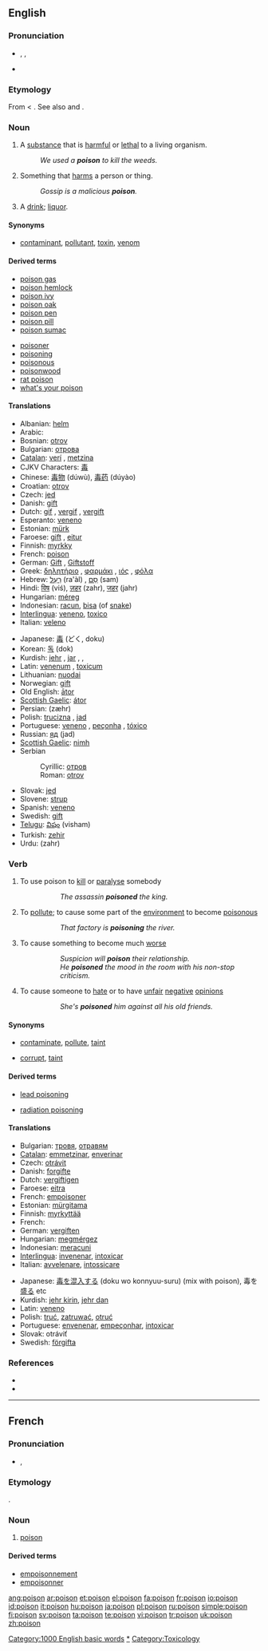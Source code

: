 {{see|poisson|Poisson}}
==English==
{{wikipedia}}

===Pronunciation===
* {{enPR|poi'zən}}, {{IPA|/ˈpɔɪz(ə)n/}}, {{SAMPA|/"pOIz(@)n/}}
* {{audio|en-us-poison.ogg|Audio (US)}}
*: {{rhymes|ɔɪzən}}

===Etymology===
From {{OF.}} {{term|puison|lag=fro}} < {{L.}} {{term|potio|lang=la}}. See also {{term|potion}} and {{term|potable}}.

===Noun===
{{en-noun}}

# A [[substance]] that is [[harmful]] or [[lethal]] to a living organism.
#: ''We used a '''poison''' to kill the weeds.''
# Something that [[harm]]s a person or thing.
#: ''Gossip is a malicious '''poison'''.''
# {{idiomatic}} A [[drink]]; [[liquor]].

====Synonyms====
*{{sense|substance that is harmful}} [[contaminant]], [[pollutant]], [[toxin]], [[venom]]

====Derived terms====
{{top2}}
* [[poison gas]]
* [[poison hemlock]]
* [[poison ivy]]
* [[poison oak]]
* [[poison pen]]
* [[poison pill]]
* [[poison sumac]]
{{mid2}}
* [[poisoner]]
* [[poisoning]]
* [[poisonous]]
* [[poisonwood]]
* [[rat poison]]
* [[what's your poison]]
{{bottom}}

====Translations====
{{trans-top|substance harmful to a living organism}}
* Albanian: [[helm]] {{m}}
* Arabic: {{Arab|[[سم]]}} {{IPAchar|(summ)}} {{m}}
* Bosnian: [[otrov#Bosnian|otrov]] {{m}}
* Bulgarian: [[отрова]] {{f}}
* [[Catalan]]: [[verí]] {{m}}, [[metzina]] {{f}}
* CJKV Characters: [[毒]]
* Chinese: [[毒物]] (dúwù), [[毒药]] (dúyào)
* Croatian: [[otrov]] {{m}}
* Czech: [[jed]]  {{m}}
* Danish: [[gift]]
* Dutch: [[gif]] {{n}}, [[vergif]] {{n}}, [[vergift]] {{n}}
* Esperanto: [[veneno]]
* Estonian: [[mürk]]
* Faroese: [[gift]] {{f}}, [[eitur]] {{n}}
* Finnish: [[myrkky]]
* French: [[#French|poison]] {{m}}
* German: [[Gift]] {{n}}, [[Giftstoff]] {{m}}
* Greek: [[δηλητήριο]] {{n}}, [[φαρμάκι]] {{n}}, [[ιός]] {{m}}, [[φόλα]] {{f}}
* Hebrew: [[רעל|רַעַל]] (ra'àl) {{m}}, [[סם|סַם]] (sam) {{m}}
* Hindi: [[विष]] (viś), [[ज़हर]] (zahr), [[जहर]] (jahr)
* Hungarian: [[méreg]]
* Indonesian: [[racun]], [[bisa]] (of [[snake]])
* [[Interlingua]]: [[veneno]], [[toxico]]
* Italian: [[veleno]] {{m}}
{{trans-mid}}
* Japanese: [[毒]] (どく, doku)
* Korean: [[독]] (dok)
* Kurdish: [[jehr]] {{f}}, [[jar]] {{f}}, {{KUchar|[[ده‌رمانخوارد]]}}, {{KUchar|[[ژه‌هر]]}}
* Latin: [[venenum]] {{n}}, [[toxicum]] {{n}}
* Lithuanian: [[nuodai]] {{n}}
* Norwegian: [[gift]] {{c}}
* Old English: [[ator|ātor]] {{n}}
* [[Scottish Gaelic]]: [[átor]]
* Persian: {{FAchar|[[زهر]]}} (zæhr)
* Polish: [[trucizna]] {{f}}, [[jad]] {{n}}
* Portuguese: [[veneno]] {{m}}, [[peçonha]] {{f}}, [[tóxico]] {{m}}
* Russian: [[яд]] (jad) {{m}}
* [[Scottish Gaelic]]: [[nimh]] {{m}}
* Serbian
*: Cyrillic: [[отров#Serbian|отров]] {{m}}
*: Roman: [[otrov#Serbian|otrov]] {{m}}
* Slovak: [[jed]]  {{m}}
* Slovene: [[strup]]  {{m}}
* Spanish: [[veneno]] {{m}}
* Swedish: [[gift#Swedish|gift]] {{n}}
* [[Telugu]]: [[విషం]] (visham)
* Turkish: [[zehir]]
* Urdu: {{URchar|[[زہر]]}} (zahr) {{m}}
{{trans-bottom}}

{{trans-top|something that harms}}
{{trans-mid}}
{{trans-bottom}}

{{trans-top|liquor}}
{{trans-mid}}
{{trans-bottom}}

===Verb===
{{en-verb}}

# {{transitive}} To use poison to [[kill]] or [[paralyse]] somebody
#:: ''The assassin '''poisoned''' the king.''
# {{transitive}} To [[pollute]]; to cause some part of the [[environment]] to become [[poisonous]]
#:: ''That factory is '''poisoning''' the river.''
# {{transitive}} To cause something to become much [[worse]]
#:: ''Suspicion will '''poison''' their relationship.''
#:: ''He '''poisoned''' the mood in the room with his non-stop criticism.''
# {{transitive}} To cause someone to [[hate]] or to have [[unfair]] [[negative]] [[opinion]]s
#:: ''She's '''poisoned''' him against all his old friends.''

====Synonyms====
* {{sense|to pollute}} [[contaminate]], [[pollute]], [[taint]]
* {{sense|to cause to become worse}} [[corrupt]], [[taint]]

====Derived terms====
{{top2}}
* [[lead poisoning]]
{{mid2}}
* [[radiation poisoning]]
{{bottom}}

====Translations====
{{trans-top|to use poison to kill or paralyse}}
* Bulgarian: [[тровя]], [[отравям]]
* [[Catalan]]: [[emmetzinar]], [[enverinar]]
* Czech: [[otrávit]]
* Danish: [[forgifte]]
* Dutch: [[vergiftigen]]
* Faroese: [[eitra]]
* French: [[empoisoner]]
* Estonian: [[mürgitama]]
* Finnish: [[myrkyttää]]
* French: {{t+|fr|empoisonner}}
* German: [[vergiften]]
* Hungarian: [[megmérgez]]
* Indonesian: [[racun|meracuni]]
* [[Interlingua]]: [[invenenar]], [[intoxicar]]
* Italian: [[avvelenare]], [[intossicare]]
{{trans-mid}}
* Japanese: [[毒]]を[[混入]]する (doku wo konnyuu-suru) (mix with poison), 毒を[[盛る]] etc
* Kurdish: [[jehr kirin]], [[jehr dan]]
* Latin: [[veneno]]
* Polish: [[truć]], [[zatruwać]], [[otruć]]
* Portuguese: [[envenenar]], [[empeçonhar]], [[intoxicar]]
* Slovak: otráviť
* Swedish: [[förgifta]]
{{trans-bottom}}

===References===
* {{R:Online Etymology Dictionary}}
* {{R:Webster 1913}}

[[Category:1000 English basic words]]
[[Category:Poisons|*]]
[[Category:Toxicology]]

----

==French==

===Pronunciation===
* {{IPA|/pwazɔ̃ /}}, {{SAMPA|/pwazO~/}}

===Etymology===
{{L.|fr}} {{term|potio|lang=la}}.

===Noun===
{{fr-noun|m}}

# [[#English|poison]]

====Derived terms====
*[[empoisonnement]]
*[[empoisonner]]

[[ang:poison]]
[[ar:poison]]
[[et:poison]]
[[el:poison]]
[[fa:poison]]
[[fr:poison]]
[[io:poison]]
[[id:poison]]
[[it:poison]]
[[hu:poison]]
[[ja:poison]]
[[pl:poison]]
[[ru:poison]]
[[simple:poison]]
[[fi:poison]]
[[sv:poison]]
[[ta:poison]]
[[te:poison]]
[[vi:poison]]
[[tr:poison]]
[[uk:poison]]
[[zh:poison]]